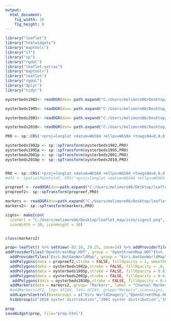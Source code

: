 ---
output:
  html_document:
    fig_width: 10
    fig_height: 8
---
  
```{r r_packages, include=FALSE}
library("leaflet")
library("htmlwidgets")
library("maptools")
library("sf")
library("sp")
library("rgdal")
library("leaflet.extras")
library("maptools")
library("leaflet")
library("rgdal")
library("dplyr")
library("tidyr")
```

```{r r_uploads,include= FALSE}

oysterbeds1982<- readOGR(dsn= path.expand("C:/Users/melimore86/Desktop/leaflet_map/shapefile"), layer="LC_1982")

oysterbeds1995<- readOGR(dsn= path.expand("C:/Users/melimore86/Desktop/leaflet_map/shapefile"), layer="LC_1995")

oysterbeds2001<- readOGR(dsn= path.expand("C:/Users/melimore86/Desktop/leaflet_map/shapefile"), layer="LC_2001")

oysterbeds2010<- readOGR(dsn= path.expand("C:/Users/melimore86/Desktop/leaflet_map/shapefile"), layer="LC_2010")

PRO <- sp::CRS('+proj=longlat +datum=WGS84 +ellps=WGS84 +towgs84=0,0,0')

oysterbeds1982p <- sp::spTransform(oysterbeds1982,PRO)
oysterbeds1995p <- sp::spTransform(oysterbeds1995,PRO)
oysterbeds2001p <- sp::spTransform(oysterbeds2001,PRO)
oysterbeds2010p <- sp::spTransform(oysterbeds2010,PRO)


PRO <- sp::CRS('+proj=longlat +datum=WGS84 +ellps=WGS84 +towgs84=0,0,0')
#df2 <- SpatialPoints(df, CRS('+proj=longlat +datum=WGS84 +ellps=WGS84 +towgs84=0,0,0'))

propreef <- readOGR(dsn=path.expand("C:/Users/melimore86/Desktop/leaflet_map/lc_project.gdb"), layer = "lc_reef_elements")
propreef2<- sp::spTransform(propreef,PRO)

markers <- readOGR(dsn=path.expand("C:/Users/melimore86/Desktop/leaflet_map/shapefile"), layer = "markers_df")
markers2<- sp::spTransform(markers,PRO)

signs<- makeIcon(
  iconUrl = "C:/Users/melimore86/Desktop/leaflet_map/icon/signs3.png",
  iconWidth = 30, iconHeight = 30)


class(markers2)
```

```{r r_map, include=FALSE}

prop<-leaflet() %>% setView(-83.10, 29.25, zoom=14) %>% addProviderTiles("Esri.WorldImagery", group = "Esri WorldImagery")  %>%
addProviderTiles("OpenStreetMap.HOT", group = "OpenStreetMap.HOT")%>% 
  addProviderTiles("Esri.NatGeoWorldMap", group = "Esri.NatGeoWorldMap") %>%
  addPolygons(data = propreef2,stroke = FALSE, fillOpacity = 1, smoothFactor = 0.5, group= "Proposed Reef", color="white", weight=10, label = paste("Element ID - ", propreef2$element_id), labelOptions = labelOptions(noHide = F, direction= "right"))%>%
  addPolygons(data = oysterbeds1982p,stroke = FALSE, fillOpacity = .8, smoothFactor = 0.5, group= "1982 oyster distribution", color= "#33FF00")%>%
  addPolygons(data = oysterbeds1995p,stroke = FALSE, fillOpacity = 0.8, smoothFactor = 0.5, group= "1995 oyster distribution", color= "#3399FF")%>%
  addPolygons(data = oysterbeds2001p,stroke = FALSE, fillOpacity = 0.6, smoothFactor = 0.5, group= "2001 oyster distribution", color= "#9900FF")%>%
   addPolygons(data = oysterbeds2010p,stroke = FALSE, fillOpacity = 0.6, smoothFactor = 0.5, group= "2010 oyster distribution", color= "#FF33CC")%>%
  addMarkers(data = markers2, group= "Markers", label = "Channel Markers", labelOptions = labelOptions(noHide = F, direction= "right"),icon=signs)%>%
  #addMarkers(df2, lng= df2$X, lat= df2$Y, group="Markers",icon=signs, label ="Channel Marker")%>%
  addLayersControl(baseGroups = c("Esri WorldImagery","OpenStreetMap.HOT","Esri.NatGeoWorldMap"), overlayGroups = c("Proposed Reef", "Markers", "1982 oyster distribution","1995 oyster distribution","2001 oyster distribution","2010 oyster distribution"), options = layersControlOptions(collapsed = TRUE))%>% 
  hideGroup(c("2010 oyster distribution","2001 oyster distribution","1995 oyster distribution","1982 oyster distribution"))

```

```{r intermap, echo=FALSE}
prop
saveWidget(prop, file="prop.html")
```



